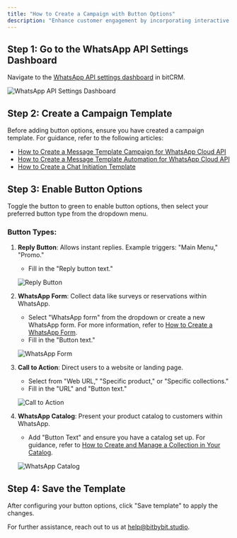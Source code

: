 ```yaml
---
title: "How to Create a Campaign with Button Options"
description: "Enhance customer engagement by incorporating interactive button options in your WhatsApp campaigns. This guide walks you through the process of adding various button types to your campaigns using bitCRM."
---
```



## Step 1: Go to the WhatsApp API Settings Dashboard

Navigate to the [WhatsApp API settings dashboard](https://app.bitbybit.studio) in bitCRM.

<img
  src="/images/whatsapp-api-settings-dashboard.png"
  alt="WhatsApp API Settings Dashboard"
  className="rounded-lg"
/>

## Step 2: Create a Campaign Template

Before adding button options, ensure you have created a campaign template. For guidance, refer to the following articles:

- [How to Create a Message Template Campaign for WhatsApp Cloud API](https://www.bitbybit.studio/knowledge-base/how-to-create-a-message-template-campaign-for-whatsapp-cloud-api)
- [How to Create a Message Template Automation for WhatsApp Cloud API](https://www.bitbybit.studio/knowledge-base/how-to-create-a-message-template-automation-for-whatsapp-cloud-api)
- [How to Create a Chat Initiation Template](https://www.bitbybit.studio/knowledge-base/how-to-create-a-chat-initiation-template)

## Step 3: Enable Button Options

Toggle the button to green to enable button options, then select your preferred button type from the dropdown menu.

### Button Types:

1. **Reply Button**: Allows instant replies. Example triggers: "Main Menu," "Promo."

   - Fill in the "Reply button text."

   <img
     src="/images/reply-button.png"
     alt="Reply Button"
     className="rounded-lg"
   />

2. **WhatsApp Form**: Collect data like surveys or reservations within WhatsApp.

   - Select "WhatsApp form" from the dropdown or create a new WhatsApp form. For more information, refer to [How to Create a WhatsApp Form](https://www.bitbybit.studio/knowledge-base/how-to-create-a-whatsapp-form).
   - Fill in the "Button text."

   <img
     src="/images/whatsapp-form.png"
     alt="WhatsApp Form"
     className="rounded-lg"
   />

3. **Call to Action**: Direct users to a website or landing page.

   - Select from "Web URL," "Specific product," or "Specific collections."
   - Fill in the "URL" and "Button text."

   <img
     src="/images/call-to-action.png"
     alt="Call to Action"
     className="rounded-lg"
   />

4. **WhatsApp Catalog**: Present your product catalog to customers within WhatsApp.

   - Add "Button Text" and ensure you have a catalog set up. For guidance, refer to [How to Create and Manage a Collection in Your Catalog](https://faq.whatsapp.com/).

   <img
     src="/images/whatsapp-catalog.png"
     alt="WhatsApp Catalog"
     className="rounded-lg"
   />

## Step 4: Save the Template

After configuring your button options, click "Save template" to apply the changes.

For further assistance, reach out to us at [help@bitbybit.studio](mailto:help@bitbybit.studio).
